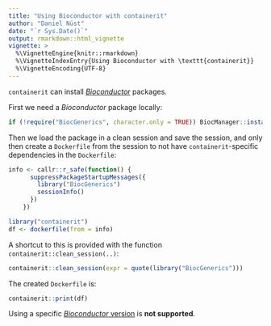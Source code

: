 ```yaml
---
title: "Using Bioconductor with containerit"
author: "Daniel Nüst"
date: "`r Sys.Date()`"
output: rmarkdown::html_vignette
vignette: >
  %\VignetteEngine{knitr::rmarkdown}
  %\VignetteIndexEntry{Using Bioconductor with \texttt{containerit}}
  %\VignetteEncoding{UTF-8}
---
```


<!-- Copyright 2019 Opening Reproducible Research (https://o2r.info) -->

`containerit` can install [_Bioconductor_](https://bioconductor.org) packages.

First we need a _Bioconductor_ package locally:

```r
if (!require("BiocGenerics", character.only = TRUE)) BiocManager::install(c("BiocGenerics"))
```

Then we load the package in a clean session and save the session, and only then create a `Dockerfile` from the session to not have `containerit`-specific dependencies in the `Dockerfile`:

```r
info <- callr::r_safe(function() {
      suppressPackageStartupMessages({
        library("BiocGenerics")
        sessionInfo()
      })
    })

library("containerit")
df <- dockerfile(from = info)
```

A shortcut to this is provided with the function `containerit::clean_session(..)`:

```r
containerit::clean_session(expr = quote(library("BiocGenerics")))
```


The created `Dockerfile` is:

```r
containerit::print(df)
```

Using a specific [_Bioconductor_ version](https://bioconductor.org/about/release-announcements/) is **not supported**. 
